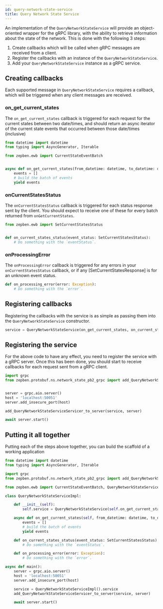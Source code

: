 ```yaml
---
id: query-network-state-service
title: Query Network State Service
---
```



An implementation of the `QueryNetworkStateService` will provide an object-oriented wrapper for the gRPC library, with the ability to retrieve information about
the state of the network. This is done with the following 3 steps:

1. Create callbacks which will be called when gRPC messages are received from a client.
2. Register the callbacks with an instance of the `QueryNetworkStateService`.
3. Add your `QueryNetworkStateService` instance as a gRPC service.

## Creating callbacks

Each supported message in `QueryNetworkStateService` requires a callback, which will be triggered when any client messages are received.

### on_get_current_states

The `on_get_current_states` callback is triggered for each request for the current states between two date/times, and should return an async iterator of the
current state events that occurred between those date/times (inclusive)

```python
from datetime import datetime
from typing import AsyncGenerator, Iterable

from zepben.ewb import CurrentStateEventBatch


async def on_get_current_states(from_datetime: datetime, to_datetime: datetime) -> AsyncGenerator[CurrentStateEventBatch, None]:
    events = []
    # build the batch of events
    yield events
```

### onCurrentStatesStatus

The `onCurrentStatesStatus` callback is triggered for each status response sent by the client. You should expect to receive one of these for every batch
returned from `onGetCurrentStates`.

```python
from zepben.ewb import SetCurrentStatesStatus


def on_current_states_status(event_status: SetCurrentStatesStatus):
    # Do something with the `eventStatus`.
```

### onProcessingError

The `onProcessingError` callback is triggered for any errors in your `onCurrentStatesStatus` callback, or if any [SetCurrentStatesResponse] is for an unknown
event status.

```python
def on_processing_error(error: Exception):
    # Do something with the `error`.
```

## Registering callbacks

Registering the callbacks with the service is as simple as passing them into the `QueryNetworkStateService` constructor.

```python
service = QueryNetworkStateService(on_get_current_states, on_current_states_status, on_processing_error)
```

## Registering the service

For the above code to have any effect, you need to register the service with a gRPC server. Once this has been done, you should start to receive callbacks for
each request sent from a gRPC client.

```python
import grpc
from zepben.protobuf.ns.network_state_pb2_grpc import add_QueryNetworkStateServiceServicer_to_server


server = grpc.aio.server()
host = 'localhost:50051'
server.add_insecure_port(host)

add_QueryNetworkStateServiceServicer_to_server(service, server)

await server.start()
```

## Putting it all together

Putting each of the steps above together, you can build the scaffold of a working application

```python
from datetime import datetime
from typing import AsyncGenerator, Iterable

import grpc
from zepben.protobuf.ns.network_state_pb2_grpc import add_QueryNetworkStateServiceServicer_to_server

from zepben.ewb import CurrentStateEventBatch, QueryNetworkStateService, SetCurrentStatesStatus

class QueryNetworkStateServiceImpl:

    def __init__(self):
        self.service = QueryNetworkStateService(self.on_get_current_states, self.on_current_states_status, self.on_processing_error)

    async def on_get_current_states(self, from_datetime: datetime, to_datetime: datetime) -> AsyncGenerator[CurrentStateEventBatch, None]:
        events = []
        # build the batch of events
        yield events

    def on_current_states_status(event_status: SetCurrentStatesStatus):
        # Do something with the `eventStatus`.

    def on_processing_error(error: Exception):
        # Do something with the `error`.

async def main():
    server = grpc.aio.server()
    host = 'localhost:50051'
    server.add_insecure_port(host)

    service = QueryNetworkStateServiceImpl().service
    add_QueryNetworkStateServiceServicer_to_server(service, server)

    await server.start()
```
